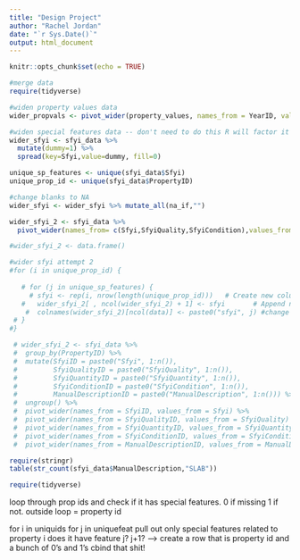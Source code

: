 ```yaml
---
title: "Design Project"
author: "Rachel Jordan"
date: "`r Sys.Date()`"
output: html_document
---
```


```r
knitr::opts_chunk$set(echo = TRUE)
```

```r
#merge data
require(tidyverse)

#widen property values data
wider_propvals <- pivot_wider(property_values, names_from = YearID, values_from = TotalAssessedValue) 

#widen special features data -- don't need to do this R will factor it for you
wider_sfyi <- sfyi_data %>% 
  mutate(dummy=1) %>%
  spread(key=Sfyi,value=dummy, fill=0) 

unique_sp_features <- unique(sfyi_data$Sfyi)
unique_prop_id <- unique(sfyi_data$PropertyID)

#change blanks to NA
wider_sfyi <- wider_sfyi %>% mutate_all(na_if,"")

wider_sfyi_2 <- sfyi_data %>% 
  pivot_wider(names_from= c(Sfyi,SfyiQuality,SfyiCondition),values_from = SfyiQuantity,values_fn=list) 

#wider_sfyi_2 <- data.frame()

#wider sfyi attempt 2
#for (i in unique_prop_id) {
    
   # for (j in unique_sp_features) {
     # sfyi <- rep(i, nrow(length(unique_prop_id)))   # Create new column
   #   wider_sfyi_2[ , ncol(wider_sfyi_2) + 1] <- sfyi       # Append new column
    #  colnames(wider_sfyi_2)[ncol(data)] <- paste0("sfyi", j) #change column name
 # }
#}

 # wider_sfyi_2 <- sfyi_data %>%
 #  group_by(PropertyID) %>%
 #  mutate(SfyiID = paste0("Sfyi", 1:n()),
 #         SfyiQualityID = paste0("SfyiQuality", 1:n()),
 #         SfyiQuantityID = paste0("SfyiQuantity", 1:n()),
 #         SfyiConditionID = paste0("SfyiCondition", 1:n()),
 #         ManualDescriptionID = paste0("ManualDescription", 1:n())) %>%
 #  ungroup() %>%
 #  pivot_wider(names_from = SfyiID, values_from = Sfyi) %>%
 #  pivot_wider(names_from = SfyiQualityID, values_from = SfyiQuality) %>%
 #  pivot_wider(names_from = SfyiQuantityID, values_from = SfyiQuantity) %>% 
 #  pivot_wider(names_from = SfyiConditionID, values_from = SfyiCondition) %>%
 #  pivot_wider(names_from = ManualDescriptionID, values_from = ManualDescription)

require(stringr)
table(str_count(sfyi_data$ManualDescription,"SLAB"))

require(tidyverse)
```

loop through prop ids and check if it has special features. 0 if missing 1 if not. outside loop = property id

for i in uniquids for j in uniquefeat pull out only special features related to property i does it have feature j? j+1? --\> create a row that is property id and a bunch of 0's and 1's cbind that shit!
